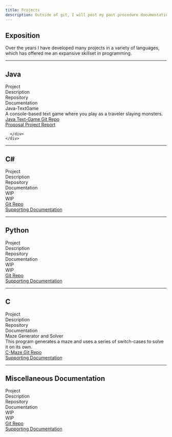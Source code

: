```yaml
---
title: Projects
description: Outside of git, I will post my past procedure documentation here.
---
```


## Exposition

Over the years I have developed many projects in a variety of languages, which has offered me an expansive skillset in programming.

---

## Java

<div class="project-container">
  <div class="project-header bg-purple-600">
    <div class="project-header-cell">Project</div>
    <div class="project-header-cell">Description</div>
    <div class="project-header-cell">Repository</div>
    <div class="project-header-cell">Documentation</div>
  </div>
  <div class="project-row hover:bg-purple-400">
    <div class="project-cell font-mono">Java-TextGame</div>
    <div class="project-cell">A console-based text game where you play as a traveler slaying monsters.</div>
    <div class="project-cell project-cell-center">
      <a href="https://github.com/adamant-213/Java-TextGame/tree/main/Lab5" class="project-button  bg-purple-600 hover:bg-purple-700 transition-colors" target="_blank" rel="noopener noreferrer">
        Java Text-Game
        Git Repo
      </a>
    </div>
    <div class="project-cell project-cell-center flex flex-col gap-2">
      <a href="https://drive.google.com/file/d/1V9uQdRGKco2l5Bl3Q6DT5M97QLltQ3cm/view?usp=drive_link" class="project-button bg-purple-600 hover:bg-purple-700 transition-colors" target="_blank" rel="noopener noreferrer">
        Proposal
      </a>
      <a href="https://drive.google.com/file/d/1L_kQ083g36R613j3I_IWNDghOlvlxkOO/view?usp=drive_link" class="project-button bg-purple-600 hover:bg-purple-700 transition-colors" target="_blank" rel="noopener noreferrer">
        Project Report
      </a>
    </div>

      </div>
    </div>

---

## C#

<div class="project-container">
  <div class="project-header bg-blue-600">
    <div class="project-header-cell">Project</div>
    <div class="project-header-cell">Description</div>
    <div class="project-header-cell">Repository</div>
    <div class="project-header-cell">Documentation</div>
  </div>
  <div class="project-row hover:bg-blue-400">
    <div class="project-cell font-mono">WIP</div>
    <div class="project-cell">WIP</div>
    <div class="project-cell project-cell-center">
      <a href="#" class="project-button" target="_blank" rel="noopener noreferrer">
        Git Repo
      </a>
    </div>
    <div class="project-cell project-cell-center">
      <a href="#" class="project-button bg-blue-600 hover:bg-blue-700 transition-colors" target="_blank" rel="noopener noreferrer">
        Supporting Documentation
      </a>
    </div>
  </div>
</div>

---

## Python

<div class="project-container">
  <div class="project-header bg-green-600">
    <div class="project-header-cell">Project</div>
    <div class="project-header-cell">Description</div>
    <div class="project-header-cell">Repository</div>
    <div class="project-header-cell">Documentation</div>
  </div>
  <div class="project-row hover:bg-green-400">
    <div class="project-cell font-mono">WIP</div>
    <div class="project-cell">WIP</div>
    <div class="project-cell project-cell-center">
      <a href="#" class="project-button" target="_blank" rel="noopener noreferrer">
        Git Repo
      </a>
    </div>
    <div class="project-cell project-cell-center">
      <a href="#" class="project-button bg-green-600 hover:bg-green-700 transition-colors" target="_blank" rel="noopener noreferrer">
        Supporting Documentation
      </a>
    </div>
  </div>
</div>

---

## C

<div class="project-container">
  <div class="project-header bg-orange-600">
    <div class="project-header-cell">Project</div>
    <div class="project-header-cell">Description</div>
    <div class="project-header-cell">Repository</div>
    <div class="project-header-cell">Documentation</div>
  </div>
  <div class="project-row hover:bg-orange-400">
    <div class="project-cell font-mono">Maze Generator and Solver</div>
    <div class="project-cell">This program generates a maze and uses a series of switch-cases to solve it on its own.</div>
    <div class="project-cell project-cell-center">
      <a href="https://github.com/adamant-213/C-Maze" class="project-button bg-orange-600 hover:bg-orange-700 transition-colors" target="_blank" rel="noopener noreferrer">
        C-Maze Git Repo
      </a>
    </div>
    <div class="project-cell project-cell-center">
      <a href="https://drive.google.com/file/d/1wdOYI4YA6061jg095fR-gCzH4zsalYch/view?usp=drive_link" class="project-button bg-orange-600 hover:bg-orange-700 transition-colors" target="_blank" rel="noopener noreferrer">
        Supporting Documentation
      </a>
    </div>
  </div>
</div>

---

## Miscellaneous Documentation

<div class="project-container">
  <div class="project-header bg-red-600">
    <div class="project-header-cell">Project</div>
    <div class="project-header-cell">Description</div>
    <div class="project-header-cell">Repository</div>
    <div class="project-header-cell">Documentation</div>
  </div>
  <div class="project-row hover:bg-red-400">
    <div class="project-cell font-mono">WIP</div>
    <div class="project-cell">WIP</div>
    <div class="project-cell project-cell-center">
      <a href="#" class="project-button" target="_blank" rel="noopener noreferrer">
        Git Repo
      </a>
    </div>
    <div class="project-cell project-cell-center">
      <a href="#" class="project-button bg-red-600 hover:bg-red-700 transition-colors" target="_blank" rel="noopener noreferrer">
        Supporting Documentation
      </a>
    </div>
  </div>
</div>
